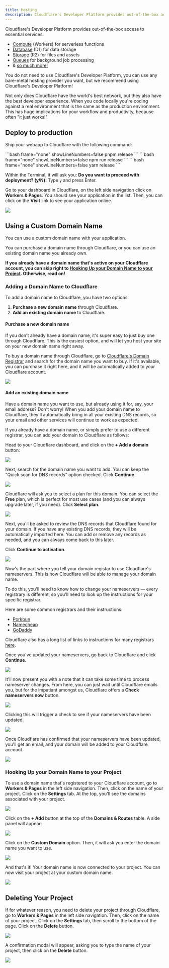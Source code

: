 ```yaml
---
title: Hosting
description: Cloudflare's Developer Platform provides out-of-the-box access to essential services
---
```



Cloudflare's Developer Platform provides out-of-the-box access to essential services:

- [Compute](https://developers.cloudflare.com/workers/) (Workers) for serverless functions
- [Database](https://developers.cloudflare.com/d1/) (D1) for data storage
- [Storage](https://developers.cloudflare.com/r2/) (R2) for files and assets
- [Queues](https://developers.cloudflare.com/queues/) for background job processing
- & [so much more!](https://developers.cloudflare.com/)

<Aside type="tip" title="Pick your poison">
  You do not need to use Cloudflare's Developer Platform, you can use any
  bare-metal hosting provider you want, but we recommend using Cloudflare's
  Developer Platform!
</Aside>

Not only does Cloudflare have the world's best network, but they also have the best developer experience. When you code locally you're coding against a real environment that is the same as the production environment. This has huge implications for your workflow and productivity, because often "it just works!"

## Deploy to production

Ship your webapp to Cloudflare with the following command:

<Tabs syncKey="package-manager">
  <TabItem label="pnpm">
    ```bash frame="none" showLineNumbers=false
    pnpm release
    ```
  </TabItem>
  <TabItem label="npm">
    ```bash frame="none" showLineNumbers=false
    npm run release
    ```
  </TabItem>
  <TabItem label="yarn">
    ```bash frame="none" showLineNumbers=false
    yarn release
    ```
  </TabItem>
</Tabs>

Within the Terminal, it will ask you: **Do you want to proceed with deployment? (y/N):** Type `y` and press Enter.

Go to your dashboard in Cloudflare, on the left side navigation click on **Workers & Pages**. You should see your application in the list. Then, you can click on the **Visit** link to see your application online.

![](../tutorial/full-stack-app/images/cloudflare-visit-website.png)

## Using a Custom Domain Name

You can use a custom domain name with your application.

You can purchase a domain name through Cloudflare, or you can use an existing domain name you already own.

**If you already have a domain name that's active on your Cloudflare account, you can skip right to [Hooking Up your Domain Name to your Project](#hooking-up-your-domain-name-to-your-project). Otherwise, read on!**

### Adding a Domain Name to Cloudflare

To add a domain name to Cloudflare, you have two options:
1. **Purchase a new domain name** through Cloudflare.
2. **Add an existing domain name** to Cloudflare.

#### Purchase a new domain name

If you don't already have a domain name, it's super easy to just buy one through Cloudflare. This is the easiest option, and will let you host your site on your new domain name right away.

To buy a domain name through Cloudflare, go to [Cloudflare's Domain Registrar](https://domains.cloudflare.com/) and search for the domain name you want to buy. If it's available, you can purchase it right here, and it will be automatically added to your Cloudflare account.

![](./images/search-for-domain-cloudflare.png)

#### Add an existing domain name

<Aside type="tip" title="Worried you'll break something?">
  Have a domain name you want to use, but already using it for, say, your email
  address? Don't worry! When you add your domain name to Cloudflare, they'll
  automatically bring in all your existing DNS records, so your email and other
  services will continue to work as expected.
</Aside>

If you already have a domain name, or simply prefer to use a different registrar, you can add your domain to Cloudflare as follows:

Head to your Cloudflare dashboard, and click on the **+ Add a domain** button:

![](./images/add-a-domain.png)

Next, search for the domain name you want to add. You can keep the "Quick scan for DNS records" option checked. Click **Continue**.

![](./images/enter-existing-domain.png)

Cloudflare will ask you to select a plan for this domain. You can select the **Free** plan, which is perfect for most use cases (and you can always upgrade later, if you need). Click **Select plan**.

![](./images/select-plan.png)

Next, you'll be asked to review the DNS records that Cloudflare found for your domain. If you have any existing DNS records, they will be automatically imported here. You can add or remove any records as needed, and you can always come back to this later.

Click **Continue to activation**.

![](./images/review-dns.png)

Now's the part where you tell your domain registar to use Cloudflare's nameservers. This is how Cloudflare will be able to manage your domain name.

To do this, you'll need to know how to change your nameservers — every registrary is different, so you'll need to look up the instructions for your specific registrar.

Here are some common registrars and their instructions:
- [Porkbun](https://kb.porkbun.com/article/22-how-to-change-your-nameservers)
- [Namecheap](https://www.namecheap.com/support/knowledgebase/article.aspx/767/10/how-to-change-dns-for-a-domain/)
- [GoDaddy](https://www.godaddy.com/help/edit-my-domain-nameservers-664)

Cloudflare also has a long list of links to instructions for many registrars [here](https://developers.cloudflare.com/dns/nameservers/update-nameservers/#your-domain-uses-a-different-registrar).

Once you've updated your nameservers, go back to Cloudflare and click **Continue**.

![](./images/last-step-update-ns.png)

It'll now present you with a note that it can take some time to process nameserver changes. From here, you can just wait until Cloudflare emails you, but for the impatiant amongst us, Cloudflare offers a **Check nameservers now** button.

![](./images/check-nameservers.png)

Clicking this will trigger a check to see if your nameservers have been updated.

![](./images/checking-nameservers.png)

Once Cloudflare has confirmed that your nameservers have been updated, you'll get an email, and your domain will be added to your Cloudflare account.

![](./images/active-domain-email-confirmation.png)


### Hooking Up your Domain Name to your Project

To use a domain name that's registered to your Cloudflare account, go to **Workers & Pages** in the left side navigation. Then, click on the name of your project. Click on the **Settings** tab. At the top, you'll see the domains associated with your project.

![](../tutorial/full-stack-app/images/connecting-to-custom-domain.png)

Click on the **+ Add** button at the top of the **Domains & Routes** table. A side panel will appear:

![](../tutorial/full-stack-app/images/side-panel-custom-domain.png)

Click on the **Custom Domain** option. Then, it will ask you enter the domain name you want to use.

![](../tutorial/full-stack-app/images/existing-domain-name-in-cloudflare.png)

And that's it! Your domain name is now connected to your project. You can now visit your project at your custom domain name.

![](../tutorial/full-stack-app/images/project-live-custom-domain.png)

## Deleting Your Project

If for whatever reason, you need to delete your project through Cloudflare, go to **Workers & Pages** in the left side navigation. Then, click on the name of your project. Click on the **Settings** tab, then scroll to the bottom of the page. Click on the **Delete** button.

![](../tutorial/full-stack-app/images/cloudflare-delete-project.png)

A confirmation modal will appear, asking you to type the name of your project, then click on the **Delete** button.

![](../tutorial/full-stack-app/images/cloudflare-confirm-project-delete.png)